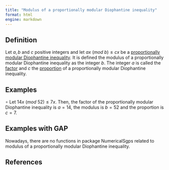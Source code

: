 ```yaml
---
title: "Modulus of a proportionally modular Diophantine inequality"
format: html
engine: markdown
---
```


<!-- Definición de Num. Sem. -->

## Definition

Let $a, b$ and $c$ positive integers and let $ax ~ (mod ~ b) \le cx$ be a [proportionally modular Diophantine inequality](Prop-mod-Diophantine-ineq.qmd). It is defined the modulus of a proportionally modular Diophantine inequality as the integer $b$. The integer $a$ is called the [factor](Factor-prop-mod-Diophantine-ineq.qmd) and $c$ the [proportion](Proportion-prop-mod-Diophantine-ineq.qmd) of a proportionally modular Diophantine inequality.

## Examples

$\circ$ Let $14x ~ (mod ~ 52) \le 7x$. Then, the factor of the proportionally modular Diophantine inequality is $a = 14$, the modulus is $b = 52$ and the proportion is $c = 7$.

## Examples with GAP

Nowadays, there are no functions in package NumericalSgps related to modulus of a proportionally modular Diophantine inequality.

## References

